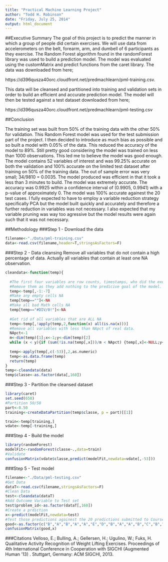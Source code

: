 ```yaml
---
title: "Practical Machine Learning Project"
author: "Todd H. Robinson"
date: "Friday, July 25, 2014"
output: html_document
---
```


##Executive Summary
The goal of this project is to predict the manner in which a group of people did certain exercises.
We will use data from accelerometers on the belt, forearm, arm, and dumbell of 6 participants as they exercise.
The Random Forest algorithm found in the randomForest library was used to build a prediction model. The model was evaluated using the customMatrix and predict functions from the caret library.
The data was downloaded from here;

https://d396qusza40orc.cloudfront.net/predmachlearn/pml-training.csv.

This data will be cleansed and partitioned into training and validation sets in order to build an efficient and accurate prediction model.
The model will then be tested against a test dataset downloaded from here;

https://d396qusza40orc.cloudfront.net/predmachlearn/pml-testing.csv

##Conclusion

The training set was built from 50% of the training data with the other 50% for validation.  This Random Forest model was used for the test submission part of the project.
I then decided to introduce as much bias as possible and so built a model with 0.05% of the data. This reduced the accuracy of the model to 89%. Still pretty good considering the model was trained on less than 1000 observations. This led me to believe the model was good enough.
The model contains 52 variables of interest and was 99.25% accurate on both the validation and 100% accurate on the limited test dataset after training on 50% of the training data. The out of sample error was very small; 34/9810 = 0.0035.
The model produced was efficient in that it took a less than 3 minutes to build.
The model was extremely accurate. The accuracy was 0.9925 within a confidence interval of (0.9905, 0.9941) with a p-value of approximately 0. 
The model was 100% accurate againest the 20 test cases.
I fully expected to have to employ a variable reduction strategy specifically PCA but the model built quickly and accurately and therefore a further reduction in variables was not necessary. I also expected that my variable pruning was way too agressive but the model results were again such that it was not necessary. 

##Methodology
###Step 1 - Download the data
```r
filename<-"./Data/pml-training.csv"
data<-read.csv(filename,header=T,stringsAsFactors=F)
```
###Step 2 - Data cleansing
Remove all variables that do not contain a high percentage of data. Actually all variables that contain at least one NA observation.
 
``` r
cleandata<-function(temp){
  
  #The first four variables are row counts, timestamps, who did the exercise and the window.
  #Remove them as they add nothing to the predicive goal of the model.
  temp<-temp[,-1:-7]
  #Make any empty cells NA
  temp[temp==""]<-NA
  #Make all bad Math cells NA
  temp[temp=="#DIV/0!"]<-NA
  
  #Get rid of all variables that are ALL NA
  temp<-temp[,!apply(temp,2,function(x) all(is.na(x)))]
  #Remove all variables with less than NApct of real data.
  NApct<-1
  m<-dim(temp)[1];x<-1;y<-dim(temp)[2]
  while (x < y){if (sum(!is.na(temp[,x]))/m < NApct) {temp[,x]<-NULL;y<-dim(temp)[2]} else{ x<-x+1}}
  
  temp<-apply(temp[,c(-53)],2,as.numeric)
  temp<-as.data.frame(temp)
  return(temp)
}
temp<-cleandata(data)
temp$classe<-as.factor(data[,160])

```

###Step 3 - Partition the cleansed dataset


``` r
library(caret)
set.seed(658)
#Partition 50/50
part<-0.50
training<-createDataPartition(temp$classe, p = part)[[1]]

train<-temp[training,]
vdate<-temp[-training,]

```
###Step 4  - Build the model

``` r
library(randomForest)
modelFit<-randomForest(classe~.,data=train)
#Validate 
confusionMatrix(vdate$classe,predict(modelFit,newdata=vdate[,-53]))
```

###Step 5 - Test model

``` r
filename<-"./Data/pml-testing.csv"
#Get Data
dataT<-read.csv(filename,stringsAsFactors=F)
#Clean Data
test<-cleandata(dataT)
#Add Outcome Variable to Test set
test$problem_id<-as.factor(dataT[,160])
#Create a prdiction
x<-predict(modelFit,newdata=test)
#Test those predictions againest the 20 predictions submitted to Course as correct.
good<-as.factor(c("B","A","B","A","A","E","D","B","A","A","B","C","B","A","E","E","A","B","B","B"))
confusionMatrix(good,x)
```
###Citations
Velloso, E.; Bulling, A.; Gellersen, H.; Ugulino, W.; Fuks, H. Qualitative Activity Recognition of Weight Lifting Exercises. Proceedings of 4th International Conference in Cooperation with SIGCHI (Augmented Human '13) . Stuttgart, Germany: ACM SIGCHI, 2013. 


